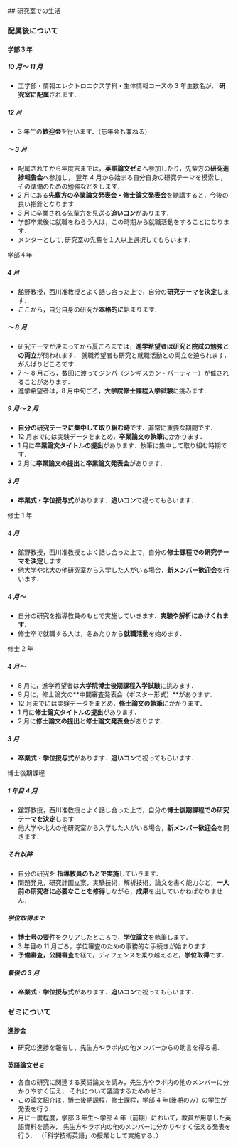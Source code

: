 <Ja>
## 研究室での生活

### 配属後について

#### 学部３年

##### 10 月～ 11 月

- 工学部・情報エレクトロニクス学科・生体情報コースの 3 年生数名が， **研究室に配属**されます．

##### 12 月

- 3 年生の**歓迎会**を行います．（忘年会も兼ねる）

##### ～ 3 月

- 配属されてから年度末までは，**英語論文ゼミ**へ参加したり，先輩方の**研究進捗報告会**へ参加し，
  翌年 4 月から始まる自分自身の研究テーマを模索し，その準備のための勉強などをします．
- 2 月にある**先輩方の卒業論文発表会・修士論文発表会**を聴講すると，今後の良い指針となります．
- 3 月に卒業される先輩方を見送る**追いコン**があります．
- 学部卒業後に就職をねらう人は，この時期から就職活動をすることになります．
- メンターとして, 研究室の先輩を１人以上選択してもらいます.

学部４年

##### 4 月

- 舘野教授，西川准教授とよく話し合った上で，自分の**研究テーマを決定**します．
- ここから，自分自身の研究が**本格的に**始まります．

##### ～ 8 月

- 研究テーマが決まってから夏ごろまでは，**進学希望者は研究と院試の勉強との両立**が問われます．
  就職希望者も研究と就職活動との両立を迫られます．がんばりどころです．
- 7 ～ 8 月ごろ，数回に渡ってジンパ（ジンギスカン・パーティー）が催されることがあります．
- 進学希望者は，8 月中旬ごろ，**大学院修士課程入学試験**に挑みます．

##### 9 月～ 2 月

- **自分の研究テーマに集中して取り組む時**です．非常に重要な期間です．
- 12 月までには実験データをまとめ，**卒業論文の執筆**にかかります．
- 1 月に**卒業論文タイトルの提出**があります．執筆に集中して取り組む時期です．
- 2 月に**卒業論文の提出**と**卒業論文発表会**があります．

##### 3 月

- **卒業式・学位授与式**があります．**追いコン**で祝ってもらいます．

修士 1 年

##### 4 月

- 舘野教授，西川准教授とよく話し合った上で，自分の**修士課程での研究テーマを決定**します．
- 他大学や北大の他研究室から入学した人がいる場合，**新メンバー歓迎会**を行います．

##### 4 月～

- 自分の研究を指導教員のもとで実施していきます．**実験や解析にあけくれます．**
- 修士卒で就職する人は，冬あたりから**就職活動**を始めます．

修士 2 年

##### 4 月～

- 8 月に，進学希望者は**大学院博士後期課程入学試験**に挑みます．
- 9 月に，修士論文の**中間審査発表会（ポスター形式）**があります．
- 12 月までには実験データをまとめ，**修士論文の執筆**にかかります．
- 1 月に**修士論文タイトルの提出**があります．
- 2 月に**修士論文の提出**と**修士論文発表会**があります．

##### 3 月

- **卒業式・学位授与式**があります．**追いコン**で祝ってもらいます．

博士後期課程

##### 1 年目 4 月

- 舘野教授，西川准教授とよく話し合った上で，自分の**博士後期課程での研究テーマを決定**します
- 他大学や北大の他研究室から入学した人がいる場合，**新メンバー歓迎会**を開きます．

##### それ以降

- 自分の研究を **指導教員のもとで実施**していきます．
- 問題発見，研究計画立案，実験技術，解析技術，論文を書く能力など，**一人前の研究者に必要なことを修得**しながら，**成果**を出していかねばなりません．

##### 学位取得まで

- **博士号の要件**をクリアしたところで，**学位論文**を執筆します．
- 3 年目の 11 月ごろ，学位審査のための事務的な手続きが始まります．
- **予備審査，公開審査**を経て，ディフェンスを乗り越えると，**学位取得**です．

##### 最後の 3 月

- **卒業式・学位授与式**があります．**追いコン**で祝ってもらいます．

### ゼミについて

#### 進捗会

- 研究の進捗を報告し，先生方やラボ内の他メンバーからの助言を得る場．

#### 英語論文ゼミ

- 各自の研究に関連する英語論文を読み，先生方やラボ内の他のメンバーに分かりやすく伝え，
  それについて議論するためのゼミ．
- この論文紹介は，博士後期課程，修士課程，学部 4 年(後期のみ）の学生が発表を行う．
- 月に一度程度，学部 3 年生～学部 4 年（前期）において，教員が用意した英語資料を読み，
  先生方やラボ内の他のメンバーに分かりやすく伝える発表を行う．
  （「科学技術英語」の授業として実施する．）

</Ja>

<En>

</En>
